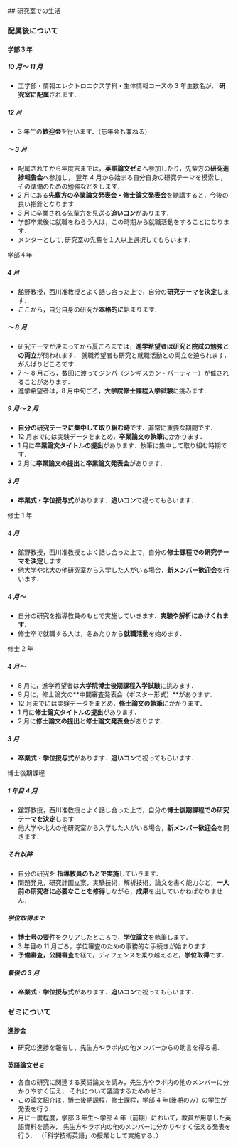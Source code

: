 <Ja>
## 研究室での生活

### 配属後について

#### 学部３年

##### 10 月～ 11 月

- 工学部・情報エレクトロニクス学科・生体情報コースの 3 年生数名が， **研究室に配属**されます．

##### 12 月

- 3 年生の**歓迎会**を行います．（忘年会も兼ねる）

##### ～ 3 月

- 配属されてから年度末までは，**英語論文ゼミ**へ参加したり，先輩方の**研究進捗報告会**へ参加し，
  翌年 4 月から始まる自分自身の研究テーマを模索し，その準備のための勉強などをします．
- 2 月にある**先輩方の卒業論文発表会・修士論文発表会**を聴講すると，今後の良い指針となります．
- 3 月に卒業される先輩方を見送る**追いコン**があります．
- 学部卒業後に就職をねらう人は，この時期から就職活動をすることになります．
- メンターとして, 研究室の先輩を１人以上選択してもらいます.

学部４年

##### 4 月

- 舘野教授，西川准教授とよく話し合った上で，自分の**研究テーマを決定**します．
- ここから，自分自身の研究が**本格的に**始まります．

##### ～ 8 月

- 研究テーマが決まってから夏ごろまでは，**進学希望者は研究と院試の勉強との両立**が問われます．
  就職希望者も研究と就職活動との両立を迫られます．がんばりどころです．
- 7 ～ 8 月ごろ，数回に渡ってジンパ（ジンギスカン・パーティー）が催されることがあります．
- 進学希望者は，8 月中旬ごろ，**大学院修士課程入学試験**に挑みます．

##### 9 月～ 2 月

- **自分の研究テーマに集中して取り組む時**です．非常に重要な期間です．
- 12 月までには実験データをまとめ，**卒業論文の執筆**にかかります．
- 1 月に**卒業論文タイトルの提出**があります．執筆に集中して取り組む時期です．
- 2 月に**卒業論文の提出**と**卒業論文発表会**があります．

##### 3 月

- **卒業式・学位授与式**があります．**追いコン**で祝ってもらいます．

修士 1 年

##### 4 月

- 舘野教授，西川准教授とよく話し合った上で，自分の**修士課程での研究テーマを決定**します．
- 他大学や北大の他研究室から入学した人がいる場合，**新メンバー歓迎会**を行います．

##### 4 月～

- 自分の研究を指導教員のもとで実施していきます．**実験や解析にあけくれます．**
- 修士卒で就職する人は，冬あたりから**就職活動**を始めます．

修士 2 年

##### 4 月～

- 8 月に，進学希望者は**大学院博士後期課程入学試験**に挑みます．
- 9 月に，修士論文の**中間審査発表会（ポスター形式）**があります．
- 12 月までには実験データをまとめ，**修士論文の執筆**にかかります．
- 1 月に**修士論文タイトルの提出**があります．
- 2 月に**修士論文の提出**と**修士論文発表会**があります．

##### 3 月

- **卒業式・学位授与式**があります．**追いコン**で祝ってもらいます．

博士後期課程

##### 1 年目 4 月

- 舘野教授，西川准教授とよく話し合った上で，自分の**博士後期課程での研究テーマを決定**します
- 他大学や北大の他研究室から入学した人がいる場合，**新メンバー歓迎会**を開きます．

##### それ以降

- 自分の研究を **指導教員のもとで実施**していきます．
- 問題発見，研究計画立案，実験技術，解析技術，論文を書く能力など，**一人前の研究者に必要なことを修得**しながら，**成果**を出していかねばなりません．

##### 学位取得まで

- **博士号の要件**をクリアしたところで，**学位論文**を執筆します．
- 3 年目の 11 月ごろ，学位審査のための事務的な手続きが始まります．
- **予備審査，公開審査**を経て，ディフェンスを乗り越えると，**学位取得**です．

##### 最後の 3 月

- **卒業式・学位授与式**があります．**追いコン**で祝ってもらいます．

### ゼミについて

#### 進捗会

- 研究の進捗を報告し，先生方やラボ内の他メンバーからの助言を得る場．

#### 英語論文ゼミ

- 各自の研究に関連する英語論文を読み，先生方やラボ内の他のメンバーに分かりやすく伝え，
  それについて議論するためのゼミ．
- この論文紹介は，博士後期課程，修士課程，学部 4 年(後期のみ）の学生が発表を行う．
- 月に一度程度，学部 3 年生～学部 4 年（前期）において，教員が用意した英語資料を読み，
  先生方やラボ内の他のメンバーに分かりやすく伝える発表を行う．
  （「科学技術英語」の授業として実施する．）

</Ja>

<En>

</En>
